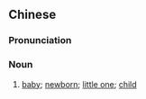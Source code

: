 ==Chinese==
{{zh-forms|type=12}}

===Pronunciation===
{{zh-pron
|m=xiǎoshēngmìng
|cat=n
}}

===Noun===
{{zh-noun}}

# [[baby]]; [[newborn]]; [[little one]]; [[child]]
